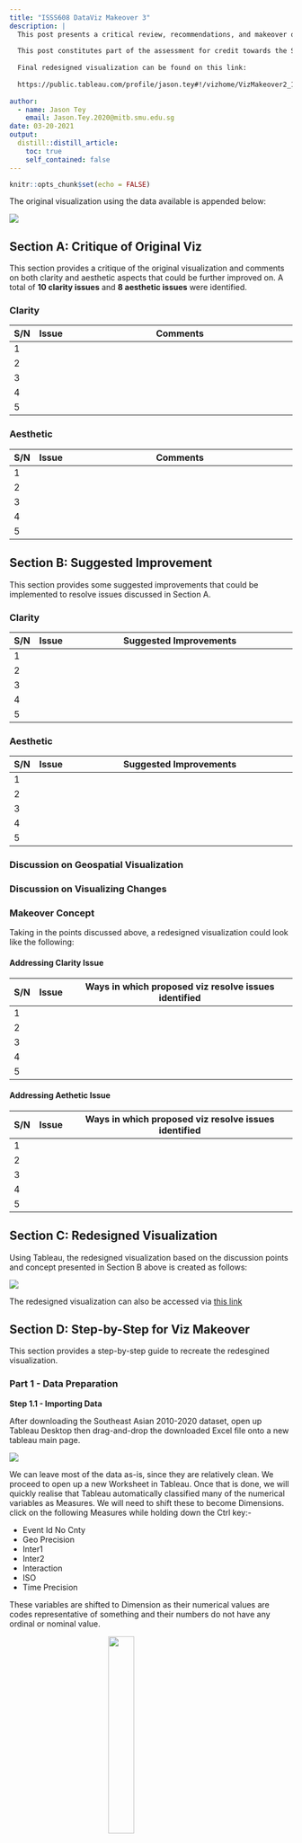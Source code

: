 ```yaml
---
title: "ISSS608 DataViz Makeover 3"
description: |
  This post presents a critical review, recommendations, and makeover of a visualization using data obtained from the Armed Conflict Location & Event Data Project, available via [this link](https://acleddata.com/data-export-tool/)
  
  This post constitutes part of the assessment for credit towards the Singapore Management Univerisity module ISSS608 Visual Analytics and Application, AY2020/2021 Term 2. 
  
  Final redesigned visualization can be found on this link: 
  
  https://public.tableau.com/profile/jason.tey#!/vizhome/VizMakeover2_16133754027850/Dashboard
  
author:
  - name: Jason Tey
    email: Jason.Tey.2020@mitb.smu.edu.sg
date: 03-20-2021
output:
  distill::distill_article:
    toc: true
    self_contained: false
---
```



```r
knitr::opts_chunk$set(echo = FALSE)
```

The original visualization using the data available is appended below: 

<img src="C:\ISSS608 Visualization Analytics\DataViz Makeover\Data Analytics Blog\_posts\2021-03-12-dataviz-makeover-3\Media\Original.PNG">


## Section A: Critique of Original Viz 

This section provides a critique of the original visualization and comments on both clarity and aesthetic aspects that could be further improved on. A total of **10 clarity issues** and **8 aesthetic issues** were identified. 

### Clarity

| S/N | Issue |Comments                                                                            |
|-----|-------|------------------------------------------------------------------------------------|
| 1   | | |
| 2   | | |
| 3   | | |
| 4   | | |
| 5   | | |

### Aesthetic

| S/N | Issue |Comments                                                                            |
|-----|-------|------------------------------------------------------------------------------------|
| 1   | | |
| 2   | | |
| 3   | | |
| 4   | | |
| 5   | | |
## Section B: Suggested Improvement

This section provides some suggested improvements that could be implemented to resolve issues discussed in Section A. 

### Clarity 

| S/N | Issue | Suggested Improvements                                                             |
|-----|-------|------------------------------------------------------------------------------------|
| 1   | | |
| 2   | | |
| 3   | | |
| 4   | | |
| 5   | | |

### Aesthetic

| S/N | Issue | Suggested Improvements                                                             |
|-----|-------|------------------------------------------------------------------------------------|
| 1   | | |
| 2   | | |
| 3   | | |
| 4   | | |
| 5   | | |


### Discussion on Geospatial Visualization 

### Discussion on Visualizing Changes

### Makeover Concept

Taking in the points discussed above, a redesigned visualization could look like the following: 



#### Addressing Clarity Issue

| S/N | Issue | Ways in which proposed viz resolve issues identified                                                             |
|-----|-------|------------------------------------------------------------------------------------|
| 1   | | |
| 2   | | |
| 3   | | |
| 4   | | |
| 5   | | |

#### Addressing Aethetic Issue

| S/N | Issue | Ways in which proposed viz resolve issues identified |
|-----|-------|------------------------------------------------------------------------------------|
| 1   | | |
| 2   | | |
| 3   | | |
| 4   | | |
| 5   | | |


## Section C: Redesigned Visualization

Using Tableau, the redesigned visualization based on the discussion points and concept presented in Section B above is created as follows:

<img src="C:\ISSS608 Visualization Analytics\DataViz Makeover\Data Analytics Blog\_posts\2021-03-12-dataviz-makeover-3\Media\Dashboard\Final.PNG">

The redesigned visualization can also be accessed via [this link](https://public.tableau.com/profile/jason.tey#!/vizhome/VizMakeover3/Dashboard)


## Section D: Step-by-Step for Viz Makeover 

This section provides a step-by-step guide to recreate the redesgined visualization. 

### Part 1 - Data Preparation

**Step 1.1 - Importing Data** 

After downloading the Southeast Asian 2010-2020 dataset, open up Tableau Desktop then drag-and-drop the downloaded Excel file onto a new tableau main page.

<img src="C:\ISSS608 Visualization Analytics\DataViz Makeover\Data Analytics Blog\_posts\2021-03-12-dataviz-makeover-3\Media\Step1.PNG">

We can leave most of the data as-is, since they are relatively clean. We proceed to open up a new Worksheet in Tableau. Once that is done, we will quickly realise that Tableau automatically classified many of the numerical variables as Measures. We will need to shift these to become Dimensions. click on the following Measures while holding down the Ctrl key:-

- Event Id No Cnty
- Geo Precision
- Inter1
- Inter2
- Interaction
- ISO
- Time Precision

These variables are shifted to Dimension as their numerical values are codes representative of something and their numbers do not have any ordinal or nominal value. 

<img src="C:\ISSS608 Visualization Analytics\DataViz Makeover\Data Analytics Blog\_posts\2021-03-12-dataviz-makeover-3\Media\Step3.PNG" style="width:30%; display:block; margin:0 auto;">


### Part 2 - Creating Interactive Geospatial Dot Density Plot with Proportional Symbols

**Step 2.1 - Base Map** 

The very first step to creating a geospatial visualization is to create a base map. The dataset conveniently came along with Longitudinal and Latitudinal data to map out where each of the conflict event happened; Tableau on the other hand, made it even easier by automatically recognizing that these variables have geographical role and assigned them to their correct lat-long meaning based on their name. We now drag the **Longitude** to Columns, and **Latitude** to Rows.

<img src="C:\ISSS608 Visualization Analytics\DataViz Makeover\Data Analytics Blog\_posts\2021-03-12-dataviz-makeover-3\Media\Geospatial\Step1.PNG">

**Step 2.2 - Basic Dot Density Map** 

We create a basic dot density map by drag-and-dropping "**Event Id Cnty**"onto the Detail tab. As with any one-to-one dot density map, each of the resulting dot represents one count of the variable - in this case, a conflict event. We further enhance the map by introducing another variable - "**Event Type**" - onto the Color tab. This added dimension allows viewers to identify the type of event (e.g. Battle, Protest, Riot) associated with each event. 

<img src="C:\ISSS608 Visualization Analytics\DataViz Makeover\Data Analytics Blog\_posts\2021-03-12-dataviz-makeover-3\Media\Geospatial\Step2.PNG">

**Step 2.2 - Proportional Symbols** 

Knowing the type of events and their concentration in a particular geo-spatial location is informative - however, not all events are of equal concerns: while some of the dots denotes relatively "civilized" encounters (e.g. peaceful protests, arrests of key politicians without any casualties involved), some are way more violent (e.g. battles, explosions). In this aspect, the dataset provides an appropriate variable - the number of **Fatalities**. To show the relative impact of each event proxied by the number of people killed during the event, we drag-and-drop the measure Fatalities onto the Size tab - the size of each dot would then provide the relative destruction (in human-life terms) of each event: the bigger the circle, the more lives the event claimed (and hence more impactful), and the smaller the inverse, the lesser the impact. 

<img src="C:\ISSS608 Visualization Analytics\DataViz Makeover\Data Analytics Blog\_posts\2021-03-12-dataviz-makeover-3\Media\Geospatial\Step4.PNG">

We do note that the circles are still relatively similar in size, and they are all very close together such that we are unable to distinguish dots that are overlapping. We do two further changes to enhance the dots' appearance:

<img src="C:\ISSS608 Visualization Analytics\DataViz Makeover\Data Analytics Blog\_posts\2021-03-12-dataviz-makeover-3\Media\Geospatial\Step4a.PNG">

First we enlarge the circle by first clicking on the Size tab, then sliding the slider to the right.

<img src="C:\ISSS608 Visualization Analytics\DataViz Makeover\Data Analytics Blog\_posts\2021-03-12-dataviz-makeover-3\Media\Geospatial\Step4b.PNG">

Next, we reduce the opacity by first clicking on the Color tab, then change the Opacity to 50%. 

**Step 2.3 - Interactivity - Filters**

***Country***

Notice that we have also included **Country** as a Filter (by drag-and-dropping the Country pill into the Filters tab) at this point, which will be useful later on (remember to click on the small triangle beside the blue Country pill in the Filter tab, then check "Show Filter" for the filter to appear on the right-hand pane). 

***Event Type***

We do the same to "**Event Type**". Then we change both of these filters into Single Value (Dropdown) list.

<img src="C:\ISSS608 Visualization Analytics\DataViz Makeover\Data Analytics Blog\_posts\2021-03-12-dataviz-makeover-3\Media\Geospatial\Step5.PNG">

***Actors***

We also want to create a filter based on the interacting actors. To achieve this, we first have to create a few intermediate variables. First, we create a new string field called **Inter1_recoded** that spells out what each of the coded number in **Inter1** means

<img src="C:\ISSS608 Visualization Analytics\DataViz Makeover\Data Analytics Blog\_posts\2021-03-12-dataviz-makeover-3\Media\Step4a.PNG" style="width:60%; display:block; margin:0 auto;">

We do likewise for **Inter2** to create **Inter2_recoded**.

<img src="C:\ISSS608 Visualization Analytics\DataViz Makeover\Data Analytics Blog\_posts\2021-03-12-dataviz-makeover-3\Media\Step4b.PNG" style="width:60%; display:block; margin:0 auto;">

Lastly, we string these two variables together to create variable **Actors** that tells us the pair of actors in each conflict 

<img src="C:\ISSS608 Visualization Analytics\DataViz Makeover\Data Analytics Blog\_posts\2021-03-12-dataviz-makeover-3\Media\Step4c.PNG" style="width:60%; display:block; margin:0 auto;">

Similarly. we then drag-and-drop the Actors variable onto the Filter pane and change the type to Single Value (Dropdown). 


**Step 2.4 - Aesthetics** 

**Map Background**

We next work on the aesthetics of the viz. First, the map background. While the default background is alreayd using the Light style, the background can be further faded to enhance the contrast between the various dots and the landmasses. This can be done by first clicking on the Map option on the options bar at the top, then selecting "Map Layers..." from the drop-down list. At the washout option, change the percentage to 40%.

<img src="C:\ISSS608 Visualization Analytics\DataViz Makeover\Data Analytics Blog\_posts\2021-03-12-dataviz-makeover-3\Media\Geospatial\Step8.PNG">

**Title**

Next, we double click on the title to change it to the following. 

<img src="C:\ISSS608 Visualization Analytics\DataViz Makeover\Data Analytics Blog\_posts\2021-03-12-dataviz-makeover-3\Media\Geospatial\Step11.PNG" style="width:80%; display:block; margin:0 auto;">


**Step 2.4 - Tooltip**

We want viewers to be able to extract more information when they hover their mouse over - so we add in a customized Tooltip that can provide them just that. 

First, we create a new field that forms proper phrases with the parties involved - "**Actors_in_phrase**".

<img src="C:\ISSS608 Visualization Analytics\DataViz Makeover\Data Analytics Blog\_posts\2021-03-12-dataviz-makeover-3\Media\Geospatial\Step10.PNG" style="width:70%; display:block; margin:0 auto;">

When there are no second actor, the variable will just return that an event was conducted "by <Actor1>".

When the second actor is either civilians or protesters, it means someone had done something to these people, and hence, "by <Actor1> on <Actor2>" 

And finally, when there are two non-civilian non-protesters actors (e.g. State Forces and Rebel Groups), the events are conducted by these two actors jointly 

Once that is done, we drag-and-drop the relevant fields into the Tooltip tab - for this Tooltip, we will need the following variables:

- Actors_in_phrase
- Admin1
- Country
- Event Type
- Notes
- Sub Event Type

<img src="C:\ISSS608 Visualization Analytics\DataViz Makeover\Data Analytics Blog\_posts\2021-03-12-dataviz-makeover-3\Media\Geospatial\Step10c.PNG" style="width:30%; display:block; margin:0 auto;">

And lastly, we double click on the Tooltip tab, retain the relevant variables, and edit the Tooltip as follows:

<img src="C:\ISSS608 Visualization Analytics\DataViz Makeover\Data Analytics Blog\_posts\2021-03-12-dataviz-makeover-3\Media\Geospatial\Step10b.PNG" style="width:70%; display:block; margin:0 auto;">

We now have an informative geospatial dot density map of conflict events with proportional representation of the fatalities. 

<img src="C:\ISSS608 Visualization Analytics\DataViz Makeover\Data Analytics Blog\_posts\2021-03-12-dataviz-makeover-3\Media\Geospatial\final.PNG">


### Part 3 - Animating Changes on Geospatial Map 

While interactive and information, the geospatial map does not make good use of the rich temporal data that the dataset provides. To better visualize change, animation can be included to present a viz that shows the conflict event by time. 

This is relatively straight forward in Tableau: first, we drag-and-drop the **Event Date** variable onto the Pages tab

<img src="C:\ISSS608 Visualization Analytics\DataViz Makeover\Data Analytics Blog\_posts\2021-03-12-dataviz-makeover-3\Media\Geospatial\Step9.PNG">

Next, go to the Format tab on the tool bar, select "Animation" from the drop-down, then turn Workbook Default "On". Change the Duration to "0.50 seconds (Medium)" and Style to "Sequential" if not already done

<img src="C:\ISSS608 Visualization Analytics\DataViz Makeover\Data Analytics Blog\_posts\2021-03-12-dataviz-makeover-3\Media\Geospatial\Step9c.PNG">

### Part 4 - Visualizing Change using Slopegraph 

We next open up a new Worksheet to create the second portion of the overall viz visualizing change using the Slopegraph. 

**Step 4.1 - Data Preparation & Variable Creation**

As usual, before we dive straight into creating the viz, we will do some data wrangling and create some useful variables first. 

***Year*** 

By default, the **Year** variable is of numeric dimension type, we will first need to change it to the proper Date type.

<img src="C:\ISSS608 Visualization Analytics\DataViz Makeover\Data Analytics Blog\_posts\2021-03-12-dataviz-makeover-3\Media\Temporal\Step0.PNG" style="width:50%; display:block; margin:0 auto;">

***Aggregating Events***

Next, we create a variable that counts the number of events. Without any further specification to the formula, Tableau will include data entry for the count according to the filters applied.

<img src="C:\ISSS608 Visualization Analytics\DataViz Makeover\Data Analytics Blog\_posts\2021-03-12-dataviz-makeover-3\Media\Temporal\Step1.PNG" style="width:50%; display:block; margin:0 auto;">

***Aggregating Fatalities***

We also create another similar variable, this time round to sum up the fatalities

<img src="C:\ISSS608 Visualization Analytics\DataViz Makeover\Data Analytics Blog\_posts\2021-03-12-dataviz-makeover-3\Media\Temporal\Step2.PNG" style="width:50%; display:block; margin:0 auto;">

***Selector***

We have two types of change that we can visualize - number of events and number of fatalities. We want to allow viewers to be able to toggle between these two variables to distill relevant insights. We do that by creating a Parameter. Parameters can be created by right-clicking the blank space under the Data tab on the left-most panel and selecting the "Create Parameters..." option. We call this Parameter **Conflict Event or Fatalities**, taking in String data type with the following list of values:

<img src="C:\ISSS608 Visualization Analytics\DataViz Makeover\Data Analytics Blog\_posts\2021-03-12-dataviz-makeover-3\Media\Temporal\Step3.PNG" style="width:90%; display:block; margin:0 auto;">

After that, we create a variable called **Selected** that takes in the option selected by the viewers via the parameter:

<img src="C:\ISSS608 Visualization Analytics\DataViz Makeover\Data Analytics Blog\_posts\2021-03-12-dataviz-makeover-3\Media\Temporal\Step4.PNG" style="width:60%; display:block; margin:0 auto;">

***Delta & Direction***

We create a variable **Delta** that informs us on the change in the numbers (positive if increase, negative if decreased). 

<img src="C:\ISSS608 Visualization Analytics\DataViz Makeover\Data Analytics Blog\_posts\2021-03-12-dataviz-makeover-3\Media\Temporal\Step11a.PNG" style="width:60%; display:block; margin:0 auto;">

We then use Delta to find out the direction of movement of the numbers of conflict event/fatalities between any two years by creating the following **Direction** variable

<img src="C:\ISSS608 Visualization Analytics\DataViz Makeover\Data Analytics Blog\_posts\2021-03-12-dataviz-makeover-3\Media\Temporal\Step11c.PNG" style="width:50%; display:block; margin:0 auto;">

***First or Last***


Finally, we create a variable called **First or Last** - this variable will be useful in allow us to show a line on the Slopegraph for only the starting and ending year; where either one is missing, the data point will only appear as a dot.

<img src="C:\ISSS608 Visualization Analytics\DataViz Makeover\Data Analytics Blog\_posts\2021-03-12-dataviz-makeover-3\Media\Temporal\Step7.PNG" style="width:50%; display:block; margin:0 auto;">


**Step 4.2 - Creating Basic Slopegraph**

To create a basic Slopegraph, drag-and-drop the **Event Date** dimension to Columns, the **Selected** variable (that takes in user selection of either number of fatalities or events) into Rows, and **Country** into the Detail tab.

<img src="C:\ISSS608 Visualization Analytics\DataViz Makeover\Data Analytics Blog\_posts\2021-03-12-dataviz-makeover-3\Media\Temporal\Step5.PNG">

But wait... this looks like a normal line graph and not slope graph! Recall earlier we mentioned the need to include the **First or Last** variable, now is the time. We drag-and-drop it onto the Size tab.

<img src="C:\ISSS608 Visualization Analytics\DataViz Makeover\Data Analytics Blog\_posts\2021-03-12-dataviz-makeover-3\Media\Temporal\Step8a.PNG">

Next, we go to the right hand panel where we find the "AGG(First or Last)" pane; we right-click on the False legend, and select "Hide" 

<img src="C:\ISSS608 Visualization Analytics\DataViz Makeover\Data Analytics Blog\_posts\2021-03-12-dataviz-makeover-3\Media\Temporal\Step8b.PNG">

This way, we should see the lines taking shape, with only two columns, one for the starting year, and one the ending. With this, we would also want viewers to be able to change the start and end year.

**Step 4.3 - Year Filter**

And that brings us to the creation of a Year filter. 

We first drag-and-drop the Event Date variable onto the Filter pane. A pop-up will appear - we select "Years" from the option list

<img src="C:\ISSS608 Visualization Analytics\DataViz Makeover\Data Analytics Blog\_posts\2021-03-12-dataviz-makeover-3\Media\Temporal\Step9a.PNG">

Followed by checking the "Use all" option under the General tab, then click Ok. 

<img src="C:\ISSS608 Visualization Analytics\DataViz Makeover\Data Analytics Blog\_posts\2021-03-12-dataviz-makeover-3\Media\Temporal\Step9b.PNG" style="width:40%; display:block; margin:0 auto;">

We notice that the Year pill under the Filter pane is a dimension (blue pill). We click on the small triangle at the right-end of the blue pill, a list will pop up - we then select the date Year option as shown. The pill should turn green in color.

<img src="C:\ISSS608 Visualization Analytics\DataViz Makeover\Data Analytics Blog\_posts\2021-03-12-dataviz-makeover-3\Media\Temporal\Step9c.PNG" style="width:40%; display:block; margin:0 auto;">

A window will pop up, and we select the "Range of dates" option, leaving all the other settings unchanged.

<img src="C:\ISSS608 Visualization Analytics\DataViz Makeover\Data Analytics Blog\_posts\2021-03-12-dataviz-makeover-3\Media\Temporal\Step9d.PNG">

Lastly, we click on the triangle at the right-end of the pill (this time green) again - check on "Show Filter" 

<img src="C:\ISSS608 Visualization Analytics\DataViz Makeover\Data Analytics Blog\_posts\2021-03-12-dataviz-makeover-3\Media\Temporal\Step9e.PNG">


**Step 4.4 - Aesthetic Enhancement** 

***Entire View***

First thing first, we change the view to "Entire View"

<img src="C:\ISSS608 Visualization Analytics\DataViz Makeover\Data Analytics Blog\_posts\2021-03-12-dataviz-makeover-3\Media\Temporal\Step10.PNG">

***Chart Labels***

Next, we add in labels on both end of the line to enhance clarity. We click on the Label tab, then select "Line Ends" as the option (see below), unchecking the "Allow labels to overlap other marks" option, and make sure the option for both "Label start of line" and "Label end of line" are checked.

<img src="C:\ISSS608 Visualization Analytics\DataViz Makeover\Data Analytics Blog\_posts\2021-03-12-dataviz-makeover-3\Media\Temporal\Step12b.PNG">

We also want to edit the label to let the country and numbers be in one line

<img src="C:\ISSS608 Visualization Analytics\DataViz Makeover\Data Analytics Blog\_posts\2021-03-12-dataviz-makeover-3\Media\Temporal\Step12c.PNG">

***Direction***

We make use of colors to make the direction of change more obvious. Drag-and-drop the **Direction** variable into the Color tab

<img src="C:\ISSS608 Visualization Analytics\DataViz Makeover\Data Analytics Blog\_posts\2021-03-12-dataviz-makeover-3\Media\Temporal\Step12d.PNG">

Double-click on the AGG(Direction) legend pane to edit the color - we want blue to denote decrease (since decrease in conflict event or fatality is good), while red to denote increase in the unfortunate numbers. We select the Blue-Red-Brown palette, then make the appropriate changes. "Not Applicable" in this case denotes countries where either the start or the end year data is not found (and hence we cannot visualize the change between the two years)

<img src="C:\ISSS608 Visualization Analytics\DataViz Makeover\Data Analytics Blog\_posts\2021-03-12-dataviz-makeover-3\Media\Temporal\Step12e.PNG">

***Title Labels***

We hide the field labels for columns by right clicking the lable ("Event Date"), then selecting the "Hide Field Labels for Columns" option

<img src="C:\ISSS608 Visualization Analytics\DataViz Makeover\Data Analytics Blog\_posts\2021-03-12-dataviz-makeover-3\Media\Temporal\Step13a.PNG">

Next, we edit the y-axis title by right-clicking on the axis title, then selecting "Edit Axis", the screen below will pop up - amend the title to "Total Number" while keeping the other settings unchanged

<img src="C:\ISSS608 Visualization Analytics\DataViz Makeover\Data Analytics Blog\_posts\2021-03-12-dataviz-makeover-3\Media\Temporal\Step13b.PNG" style="width:50%; display:block; margin:0 auto;">

***Title***

Next, we change the title to something more accurate by double-clicking on the viz title, and changing it to the following:

<img src="C:\ISSS608 Visualization Analytics\DataViz Makeover\Data Analytics Blog\_posts\2021-03-12-dataviz-makeover-3\Media\Temporal\Step13c.PNG" style="width:80%; display:block; margin:0 auto;">

**Step 4.5 - Tooltip** 

And finally, we include Tooltip by clicking on the Tooltip tab and making the changes as follows (all variables needed should already be within the original Tooltip):

<img src="C:\ISSS608 Visualization Analytics\DataViz Makeover\Data Analytics Blog\_posts\2021-03-12-dataviz-makeover-3\Media\Temporal\Step15.PNG" style="width:80%; display:block; margin:0 auto;">

We now have the final Slopegraph! 

<img src="C:\ISSS608 Visualization Analytics\DataViz Makeover\Data Analytics Blog\_posts\2021-03-12-dataviz-makeover-3\Media\Temporal\final.PNG">

### Part 5 - Interactive Dashboard

**Step 5.1 - Linking Filters**

Before we even create the Dashboard, we would need to link up the various filters across the two different sheets in order for the filters to apply across viz from from sheets. 

At the Temporal Slopegraph sheet, click on the small triangle on the top-right corner of the Year filter pane. Select the option "Apply to Worksheets", then choose "Selected Worksheets..."

<img src="C:\ISSS608 Visualization Analytics\DataViz Makeover\Data Analytics Blog\_posts\2021-03-12-dataviz-makeover-3\Media\Temporal\Step14a.PNG">

Next, check the other worksheet (in this case, "Geospatial"), in order for this filter to also apply to the geospatial dot density map viz. 

<img src="C:\ISSS608 Visualization Analytics\DataViz Makeover\Data Analytics Blog\_posts\2021-03-12-dataviz-makeover-3\Media\Temporal\Step14.PNG" style="width:50%; display:block; margin:0 auto;">

Similarly, we return to the Geospatial Worksheet and do the same to the **Actors**, **Country**, and **Event Type** filters.

<img src="C:\ISSS608 Visualization Analytics\DataViz Makeover\Data Analytics Blog\_posts\2021-03-12-dataviz-makeover-3\Media\Geospatial\Step6.PNG" style="width:50%; display:block; margin:0 auto;">

**Step 5.2 - Creating Dashboard**

Now we commence with the creation of Dashboard by first clicking on the "New Dashboard" button at the borron of the viz (beside the Worksheet tabs).

<img src="C:\ISSS608 Visualization Analytics\DataViz Makeover\Data Analytics Blog\_posts\2021-03-12-dataviz-makeover-3\Media\Dashboard\Step0.PNG">

Then drag-and-drop both the Worksheets onto the canvas

<img src="C:\ISSS608 Visualization Analytics\DataViz Makeover\Data Analytics Blog\_posts\2021-03-12-dataviz-makeover-3\Media\Dashboard\Step1.PNG">

Change the Size from the default "Fixed Size" to "Automatic"

<img src="C:\ISSS608 Visualization Analytics\DataViz Makeover\Data Analytics Blog\_posts\2021-03-12-dataviz-makeover-3\Media\Dashboard\Step2a.PNG">

Rearrange the Filters and Parameters as such:

<img src="C:\ISSS608 Visualization Analytics\DataViz Makeover\Data Analytics Blog\_posts\2021-03-12-dataviz-makeover-3\Media\Dashboard\Step3.PNG">

Add in Action to interlink the two sheets. First click on the Dashboard tab at the toolbar, then select "Actions..."

<img src="C:\ISSS608 Visualization Analytics\DataViz Makeover\Data Analytics Blog\_posts\2021-03-12-dataviz-makeover-3\Media\Dashboard\Step4c.PNG" style="width:60%; display:block; margin:0 auto;">

At the popped up window, select "Add Action >" then choose "Highlight". At the Add Highlight Action window, make sure both sheets are selected for both the Source Sheets pane and the Target Sheets pane. Run action on "Select" then click OK 

<img src="C:\ISSS608 Visualization Analytics\DataViz Makeover\Data Analytics Blog\_posts\2021-03-12-dataviz-makeover-3\Media\Dashboard\Step4d.PNG" style="width:80%; display:block; margin:0 auto;">

Next, we confirm that the animation is on by clicking on the Format tab on the Toolbar, selecting "Animations..." then check that it is on "On" 

<img src="C:\ISSS608 Visualization Analytics\DataViz Makeover\Data Analytics Blog\_posts\2021-03-12-dataviz-makeover-3\Media\Dashboard\Step5d.PNG" style="width:90%; display:block; margin:0 auto;">

And finally. we click on the Slopegraph Worksheet, and then select the funnel icon to use the Worksheet as Filter (so that when a country for a particular year is selected, the display on the map changes as well) 

<img src="C:\ISSS608 Visualization Analytics\DataViz Makeover\Data Analytics Blog\_posts\2021-03-12-dataviz-makeover-3\Media\Dashboard\Step5e.PNG" style="width:90%; display:block; margin:0 auto;">


## Section E: Observations 

### Observation 1 -  


### Observation 2 -  



### Observation 3 - 


### Additional Comments




